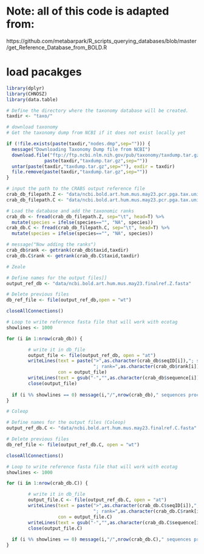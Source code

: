 # Note: all of this code is adapted from:
https://github.com/metabarpark/R_scripts_querying_databases/blob/master/get_Reference_Database_from_BOLD.R

# load pacakges
```r
library(dplyr)
library(CHNOSZ)
library(data.table)

# Define the directory where the taxonomy database will be created.
taxdir <- "taxo/"

# download taxonomy
# Get the taxonomy dump from NCBI if it does not exist locally yet

if (!file.exists(paste(taxdir,"nodes.dmp",sep=""))) {
  message("Downloading Taxonomy Dump file from NCBI")
  download.file("ftp://ftp.ncbi.nlm.nih.gov/pub/taxonomy/taxdump.tar.gz",
              paste(taxdir,"taxdump.tar.gz",sep=""))
  untar(paste(taxdir,"taxdump.tar.gz",sep=""), exdir = taxdir)
  file.remove(paste(taxdir,"taxdump.tar.gz",sep=""))
}

# input the path to the CRABS output reference file
crab_db_filepath.Z <- "data/ncbi.bold.art.hum.mus.may23.pcr.pga.tax.uni.cln.Z.tsv"
crab_db_filepath.C <- "data/ncbi.bold.art.hum.mus.may23.pcr.pga.tax.uni.cln.C.tsv"

# Load the database and add the taxonomic ranks
crab_db <- fread(crab_db_filepath.Z, sep="\t", head=T) %>%
  mutate(species = ifelse(species=="", "NA", species))
crab_db.C <- fread(crab_db_filepath.C, sep="\t", head=T) %>%
  mutate(species = ifelse(species=="", "NA", species))

# message("Now adding the ranks")
crab_db$rank <- getrank(crab_db$taxid,taxdir)
crab_db.C$rank <- getrank(crab_db.C$taxid,taxdir)

# Zeale

# Define names for the output files]]
output_ref_db <- "data/ncbi.bold.art.hum.mus.may23.finalref.Z.fasta"

# Delete previous files
db_ref_file <- file(output_ref_db,open = "wt")

closeAllConnections()

# Loop to write reference fasta file that will work with ecotag
showlines <- 1000

for (i in 1:nrow(crab_db)) {

        # write it in db_file
        output_file <- file(output_ref_db, open = "at")
        writeLines(text = paste(">",as.character(crab_db$seqID[i]),"; species_name=",gsub(as.character(crab_db$species[i]),pattern="_",replacement = " "),
                                "; rank=",as.character(crab_db$rank[i]),"; origin = bld_gb; taxid=",as.integer(crab_db$taxid[i]),";",sep=""),
                   con = output_file)
        writeLines(text = gsub("-","",as.character(crab_db$sequence[i])), con = output_file)
        close(output_file)
        
  if (i %% showlines == 0) message(i,"/",nrow(crab_db)," sequences processed.","\r",appendLF = FALSE)
}

# Coleop

# Define names for the output files (Coleop)
output_ref_db.C <- "data/ncbi.bold.art.hum.mus.may23.finalref.C.fasta"

# Delete previous files
db_ref_file <- file(output_ref_db.C, open = "wt")

closeAllConnections()

# Loop to write reference fasta file that will work with ecotag
showlines <- 1000

for (i in 1:nrow(crab_db.C)) {

        # write it in db_file
        output_file.C <- file(output_ref_db.C, open = "at")
        writeLines(text = paste(">",as.character(crab_db.C$seqID[i]),"; species_name=",gsub(as.character(crab_db.C$species[i]),pattern="_",replacement = " "),
                                "; rank=",as.character(crab_db.C$rank[i]),"; origin = bld_gb; taxid=",as.integer(crab_db.C$taxid[i]),";",sep=""),
                   con = output_file.C)
        writeLines(text = gsub("-","",as.character(crab_db.C$sequence[i])), con = output_file.C)
        close(output_file.C)
        
  if (i %% showlines == 0) message(i,"/",nrow(crab_db.C)," sequences processed.","\r",appendLF = FALSE)
}

```
